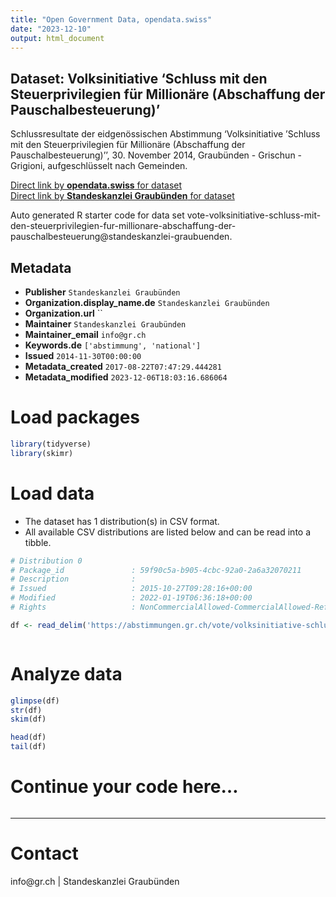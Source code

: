 ```yaml
---
title: "Open Government Data, opendata.swiss"
date: "2023-12-10"
output: html_document
---
```


## Dataset: Volksinitiative 'Schluss mit den Steuerprivilegien für Millionäre (Abschaffung der Pauschalbesteuerung)'

Schlussresultate der eidgenössischen Abstimmung 'Volksinitiative 'Schluss mit den Steuerprivilegien für Millionäre (Abschaffung der Pauschalbesteuerung)'', 30. November 2014, Graubünden - Grischun - Grigioni, aufgeschlüsselt nach Gemeinden.

[Direct link by **opendata.swiss** for dataset](https://opendata.swiss/de/dataset/volksinitiative-schluss-mit-den-steuerprivilegien-fur-millionare-abschaffung-der-pauschalbesteu)<br>
[Direct link by **Standeskanzlei Graubünden** for dataset](https://abstimmungen.gr.ch/vote/volksinitiative-schluss-mit-den-steuerprivilegien-fur-millionare-abschaffung-der-pauschalbesteuerung/data)

Auto generated R starter code for data set vote-volksinitiative-schluss-mit-den-steuerprivilegien-fur-millionare-abschaffung-der-pauschalbesteuerung@standeskanzlei-graubuenden.

## Metadata

- **Publisher** `Standeskanzlei Graubünden`
- **Organization.display_name.de** `Standeskanzlei Graubünden`
- **Organization.url** ``
- **Maintainer** `Standeskanzlei Graubünden`
- **Maintainer_email** `info@gr.ch`
- **Keywords.de** `['abstimmung', 'national']`
- **Issued** `2014-11-30T00:00:00`
- **Metadata_created** `2017-08-22T07:47:29.444281`
- **Metadata_modified** `2023-12-06T18:03:16.686064`


# Load packages

```r

library(tidyverse)
library(skimr)

```

# Load data

-   The dataset has 1 distribution(s) in CSV format.
-   All available CSV distributions are listed below and can be read into a tibble.

```r

# Distribution 0
# Package_id               : 59f90c5a-b905-4cbc-92a0-2a6a32070211
# Description              : 
# Issued                   : 2015-10-27T09:28:16+00:00
# Modified                 : 2022-01-19T06:36:18+00:00
# Rights                   : NonCommercialAllowed-CommercialAllowed-ReferenceRequired

df <- read_delim('https://abstimmungen.gr.ch/vote/volksinitiative-schluss-mit-den-steuerprivilegien-fur-millionare-abschaffung-der-pauschalbesteuerung/data-csv')



```

# Analyze data

```r

glimpse(df)
str(df)
skim(df)

head(df)
tail(df)

```

# Continue your code here...

```r

```

------------------------------------------------------------------------

# Contact

info@gr.ch | Standeskanzlei Graubünden
